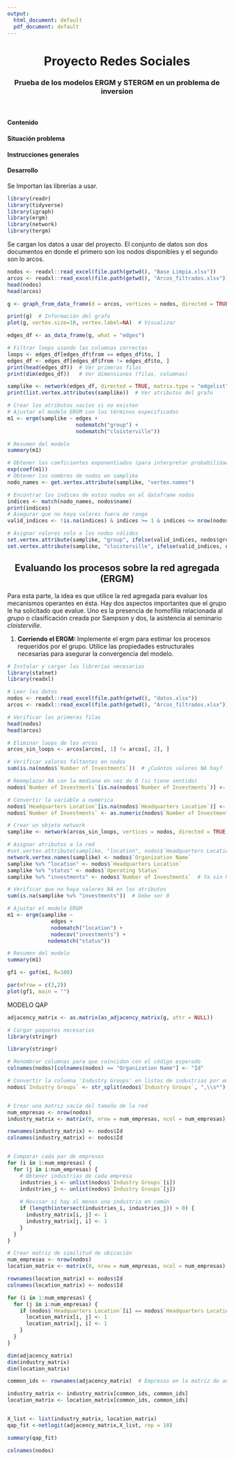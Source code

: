 ```yaml
---
output:
  html_document: default
  pdf_document: default
---
```


<center> <h1>Proyecto Redes Sociales</h1> </center>

<center> <h3>Prueba de los modelos ERGM y STERGM en un problema de inversion </h3> </center>

<br />


#### Contenido



#### Situación problema


#### Instrucciones generales


#### Desarrollo

Se Importan las librerías a usar.

```r
library(readr)
library(tidyverse)
library(igraph)
library(ergm)
library(network)
library(tergm)
```

Se cargan los datos a usar del proyecto. El conjunto de datos son dos documentos en donde el primero son los nodos disponibles y el segundo son lo arcos. 

```r
nodos <- readxl::read_excel(file.path(getwd(), "Base Limpia.xlsx"))
arcos <- readxl::read_excel(file.path(getwd(), "Arcos_filtrados.xlsx"))
head(nodos)
head(arcos)

```
```r
g <- graph_from_data_frame(d = arcos, vertices = nodos, directed = TRUE)

print(g)  # Información del grafo
plot(g, vertex.size=10, vertex.label=NA)  # Visualizar
```
```r
edges_df <- as_data_frame(g, what = "edges")

# Filtrar loops usando las columnas correctas
loops <- edges_df[edges_df$from == edges_df$to, ]
edges_df <- edges_df[edges_df$from != edges_df$to, ]
print(head(edges_df))  # Ver primeras filas
print(dim(edges_df))   # Ver dimensiones (filas, columnas)

samplike <- network(edges_df, directed = TRUE, matrix.type = "edgelist", loops = FALSE)
print(list.vertex.attributes(samplike))  # Ver atributos del grafo

```
```r
# Crear los atributos vacíos si no existen
# Ajustar el modelo ERGM con los términos especificados
m1 <- ergm(samplike ~ edges + 
                      nodematch("group") + 
                      nodematch("cloisterville"))

# Resumen del modelo
summary(m1)

# Obtener los coeficientes exponentiados (para interpretar probabilidades)
exp(coef(m1))
# Obtener los nombres de nodos en samplike
nodo_names <- get.vertex.attribute(samplike, "vertex.names")

# Encontrar los índices de estos nodos en el dataframe nodos
indices <- match(nodo_names, nodos$name)
print(indices)
# Asegurar que no haya valores fuera de rango
valid_indices <- !is.na(indices) & indices >= 1 & indices <= nrow(nodos)

# Asignar valores solo a los nodos válidos
set.vertex.attribute(samplike, "group", ifelse(valid_indices, nodos$group[indices], "Unknown"))
set.vertex.attribute(samplike, "cloisterville", ifelse(valid_indices, nodos$cloisterville[indices], "Unknown"))


```
<center> <h2>Evaluando los procesos sobre la red agregada (ERGM)</h2> </center>

Para esta parte, la idea es que utilice la red agregada para evaluar los mecanismos operantes en ésta.
Hay dos aspectos importantes que el grupo le ha solicitado que evalue. Uno es la presencia de homofília relacionada al *grupo* o clasificación creada por Sampson y dos, la asistencia al seminario *cloisterville*. 

1. **Corriendo el ERGM: ** Implemente el ergm para estimar los procesos requeridos por el grupo. Utilice las propiedades estructurales necesarias para asegurar la convergencia del modelo. 
```r
# Instalar y cargar las librerías necesarias
library(statnet)
library(readxl)

# Leer los datos
nodos <- readxl::read_excel(file.path(getwd(), "datos.xlsx"))
arcos <- readxl::read_excel(file.path(getwd(), "Arcos_filtrados.xlsx"))

# Verificar las primeras filas
head(nodos)
head(arcos)

# Eliminar loops de los arcos
arcos_sin_loops <- arcos[arcos[, 1] != arcos[, 2], ]

# Verificar valores faltantes en nodos
sum(is.na(nodos$`Number of Investments`))  # ¿Cuántos valores NA hay?

# Reemplazar NA con la mediana en vez de 0 (si tiene sentido)
nodos$`Number of Investments`[is.na(nodos$`Number of Investments`)] <- median(nodos$`Number of Investments`, na.rm = TRUE)

# Convertir la variable a numérica
nodos$`Headquarters Location`[is.na(nodos$`Headquarters Location`)] <- "Unknown"  # Asignar 'Unknown' a los valores faltantes
nodos$`Number of Investments` <- as.numeric(nodos$`Number of Investments`)

# Crear un objeto network
samplike <- network(arcos_sin_loops, vertices = nodos, directed = TRUE, matrix.type = "edgelist", vertex.attrnames = names(nodos))

# Asignar atributos a la red
#set.vertex.attribute(samplike, "location", nodos$`Headquarters Location`)
network.vertex.names(samplike) <- nodos$`Organization Name`
samplike %v% "location" <- nodos$`Headquarters Location`
samplike %v% "status" <- nodos$`Operating Status`
samplike %v% "investments" <- nodos$`Number of Investments`  # Ya sin NA

# Verificar que no haya valores NA en los atributos
sum(is.na(samplike %v% "investments"))  # Debe ser 0

# Ajustar el modelo ERGM
m1 <- ergm(samplike ~ 
              edges + 
              nodematch("location") + 
              nodecov("investments") +
             nodematch("status"))

# Resumen del modelo
summary(m1)

```


```r

gf1 <- gof(m1, R=100)

par(mfrow = c(3,2))
plot(gf1, main = "")
```
MODELO QAP
```r
adjacency_matrix <- as.matrix(as_adjacency_matrix(g, attr = NULL))
```
```r
# Cargar paquetes necesarios
library(stringr)

library(stringr)

# Renombrar columnas para que coincidan con el código esperado
colnames(nodos)[colnames(nodos) == "Organization Name"] <- "Id"

# Convertir la columna 'Industry Groups' en listas de industrias por empresa
nodos$`Industry Groups` <- str_split(nodos$`Industry Groups`, ",\\s*")


# Crear una matriz vacía del tamaño de la red
num_empresas <- nrow(nodos)
industry_matrix <- matrix(0, nrow = num_empresas, ncol = num_empresas)

rownames(industry_matrix) <- nodos$Id
colnames(industry_matrix) <- nodos$Id


# Comparar cada par de empresas
for (i in 1:num_empresas) {
  for (j in i:num_empresas) {
    # Obtener industrias de cada empresa
    industries_i <- unlist(nodos$`Industry Groups`[i])
    industries_j <- unlist(nodos$`Industry Groups`[j])
    
    # Revisar si hay al menos una industria en común
    if (length(intersect(industries_i, industries_j)) > 0) {
      industry_matrix[i, j] <- 1
      industry_matrix[j, i] <- 1  
    }
  }
}

```
```r
# Crear matriz de similitud de ubicación
num_empresas <- nrow(nodos)
location_matrix <- matrix(0, nrow = num_empresas, ncol = num_empresas)

rownames(location_matrix) <- nodos$Id
colnames(location_matrix) <- nodos$Id

for (i in 1:num_empresas) {
  for (j in i:num_empresas) {
    if (nodos$`Headquarters Location`[i] == nodos$`Headquarters Location`[j]) {
      location_matrix[i, j] <- 1
      location_matrix[j, i] <- 1
    }
  }
}

```
```r
dim(adjacency_matrix)
dim(industry_matrix)
dim(location_matrix)
```
```r
common_ids <- rownames(adjacency_matrix)  # Empresas en la matriz de adyacencia

industry_matrix <- industry_matrix[common_ids, common_ids]
location_matrix <- location_matrix[common_ids, common_ids]
```
```r

```

```r
X_list <- list(industry_matrix, location_matrix)
qap_fit <-netlogit(adjacency_matrix,X_list, rep = 10)
```
```r
summary(qap_fit)
```

```r
colnames(nodos)

```

